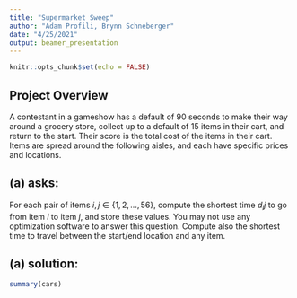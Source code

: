 ```yaml
---
title: "Supermarket Sweep"
author: "Adam Profili, Brynn Schneberger"
date: "4/25/2021"
output: beamer_presentation
---
```


```r
knitr::opts_chunk$set(echo = FALSE)
```

## Project Overview

A contestant in a gameshow has a default of 90 seconds to make their way around a grocery store, collect up to a default of 15 items in their cart, and return to the start. Their score is the total cost of the items in their cart. Items are spread around the following aisles, and each have specific prices and locations.

## (a) asks:

For each pair of items $i,j\in\{1,2,...,56\}$, compute the shortest time $d_ij$ to go from item $i$ to item $j$, and store these values. You may not use any optimization software to answer this question. Compute also the shortest time to travel between the start/end location and any item.

## (a) solution:

```r
summary(cars)
```

